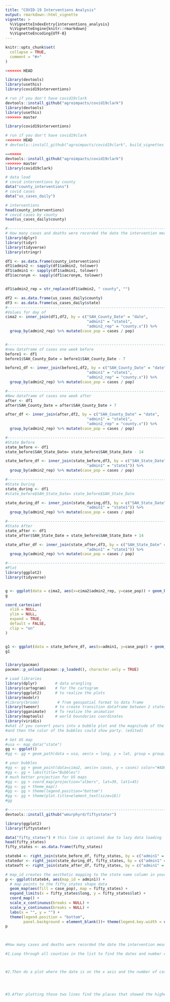 ```yaml
---
title: "COVID-19 Interventions Analysis"
output: rmarkdown::html_vignette
vignette: >
  %\VignetteIndexEntry{interventions_analysis}
  %\VignetteEngine{knitr::rmarkdown}
  %\VignetteEncoding{UTF-8}
---
```


```r
knitr::opts_chunk$set(
  collapse = TRUE,
  comment = "#>"
)
```

```r
<<<<<<< HEAD

library(devtools)
library(usethis)
library(covid19interventions)

# run if you don't have covid19clark
devtools::install_github("agroimpacts/covid19clark")
library(devtools)
library(usethis)
>>>>>>> master

library(covid19interventions)

# run if you don't have covid19clark
<<<<<<< HEAD
# devtools::install_github("agroimpacts/covid19clark", build_vignettes = TRUE)

=======
devtools::install_github("agroimpacts/covid19clark")
>>>>>>> master
library(covid19clark)
```


```r
# data load
# covid interventions by county
data("county_interventions")
# covid cases
data("us_cases_daily")
```

```r
# interventions
head(county_interventions)
# covid cases by county
head(us_cases_daily$county)
```


```r
#------------------------------------------------------------------------------------------------------------
# How many cases and deaths were recorded the date the intervention measures were put in place?
library(dplyr)
library(tidyr)
library(tidyverse)
library(stringr)

df1 <- as.data.frame(county_interventions)
df1$admin2 <- sapply(df1$admin2, tolower)
df1$admin1 <- sapply(df1$admin1, tolower)
df1$acronym <- sapply(df1$acronym, tolower)


df1$admin2_rep = str_replace(df1$admin2, " county", "")

df2 <- as.data.frame(us_cases_daily$county)
df3 <- as.data.frame(us_cases_daily$state)
#------------------------------------------------------------------------------------------------------------
#Values for day of
cima2 <- inner_join(df1,df2, by = c("SAH_County_Date" = "date",
                                    "admin1" = "state1", 
                                    "admin2_rep" = "county.x")) %>% 
  group_by(admin2_rep) %>% mutate(case_pop = cases / pop)


#------------------------------------------------------------------------------------------------------------
#new dataframe of cases one week before
before1 <- df1
before1$SAH_County_Date = before1$SAH_County_Date - 7 

before1_df <- inner_join(before1,df2, by = c("SAH_County_Date" = "date",
                                    "admin1" = "state1", 
                                    "admin2_rep" = "county.x")) %>% 
  group_by(admin2_rep) %>% mutate(case_pop = cases / pop)

#------------------------------------------------------------------------------------------------------------
#New dataframe of cases one week after
after <- df1
after$SAH_County_Date = after$SAH_County_Date + 7 

after_df <- inner_join(after,df2, by = c("SAH_County_Date" = "date",
                                    "admin1" = "state1", 
                                    "admin2_rep" = "county.x")) %>% 
  group_by(admin2_rep) %>% mutate(case_pop = cases / pop)

#------------------------------------------------------------------------------------------------------------
#State Before
state_before <- df1
state_before$SAH_State_Date= state_before$SAH_State_Date - 14 

state_before_df <- inner_join(state_before,df3, by = c("SAH_State_Date" = "date",
                                    "admin1" = "state1")) %>% 
  group_by(admin2_rep) %>% mutate(case_pop = cases / pop)

#------------------------------------------------------------------------------------------------------------
#State During
state_during <- df1
#state_before$SAH_State_Date= state_before$SAH_State_Date 

state_during_df <- inner_join(state_during,df3, by = c("SAH_State_Date" = "date",
                                    "admin1" = "state1")) %>% 
  group_by(admin2_rep) %>% mutate(case_pop = cases / pop)

#------------------------------------------------------------------------------------------------------------
#State After
state_after <- df1
state_after$SAH_State_Date = state_before$SAH_State_Date + 14 

state_after_df <- inner_join(state_after,df3, by = c("SAH_State_Date" = "date",
                                    "admin1" = "state1")) %>% 
  group_by(admin2_rep) %>% mutate(case_pop = cases / pop)

#------------------------------------------------------------------------------------------------------------
#Plot
library(ggplot2)
library(tidyverse)


g <- ggplot(data = cima2, aes(x=cima2$admin2_rep, y=case_pop)) + geom_bar( stat="identity", fill = 'steelblue')
g

coord_cartesian(
  xlim = NULL,
  ylim = NULL,
  expand = TRUE,
  default = FALSE,
  clip = "on"
)


g1 <- ggplot(data = state_before_df, aes(x=admin1, y=case_pop)) + geom_bar( stat="identity", fill = 'steelblue')
g1


library(pacman)
pacman::p_unload(pacman::p_loaded(), character.only = TRUE)

# Load libraries
library(dplyr)        # data wrangling
library(cartogram)    # for the cartogram
library(ggplot2)      # to realize the plots
library(modelr)
#library(broom)        # from geospatial format to data frame
library(tweenr)       # to create transition dataframe between 2 states
library(gganimate)    # To realize the animation
library(maptools)     # world boundaries coordinates
library(viridis) 
#what if you convert yours into a bubble plot and the magnitude of the blubles could be number of casses (edited) 
#and then the color of the bubbles could show party. (edited) 

# Get US map
#usa <- map_data("state")
gg <- ggplot()
#gg <- gg + geom_path(data = usa, aes(x = long, y = lat, group = group) , fill="#ffffff", color="#0e0e0e", size=0.15)

# your bubbles
#gg <- gg + geom_point(data=cima2, aes(x= cases, y = cases) color="#AD655F") 
#gg <- gg + labs(title="Bubbles")
# much better projection for US maps
#gg <- gg + coord_map(projection="albers", lat=39, lat1=45)
#gg <- gg + theme_map()
#gg <- gg + theme(legend.position="bottom")
#gg <- gg + theme(plot.title=element_text(size=16))
#gg

#-----------------------------------------------------------------------------------------------------------------------------
devtools::install_github("wmurphyrd/fiftystater")

library(ggplot2)
library(fiftystater)

data("fifty_states") # this line is optional due to lazy data loading
head(fifty_states)
fifty_states <- as.data.frame(fifty_states)

stateb4 <- right_join(state_before_df, fifty_states, by = c("admin1" = "id"))
statedur <- right_join(state_during_df, fifty_states, by = c("admin1" = "id"))
stateaft <- right_join(state_after_df, fifty_states, by = c("admin1" = "id"))

# map_id creates the aesthetic mapping to the state name column in your data
p <- ggplot(stateb4, aes(map_id = admin1)) + 
  # map points to the fifty_states shape data
  geom_map(aes(fill = case_pop), map = fifty_states) + 
  expand_limits(x = fifty_states$long, y = fifty_states$lat) +
  coord_map() +
  scale_x_continuous(breaks = NULL) + 
  scale_y_continuous(breaks = NULL) +
  labs(x = "", y = "") +
  theme(legend.position = "bottom", 
        panel.background = element_blank())+ theme(legend.key.width = unit(5, "cm"))
p

      
```


```r
#How many cases and deaths were recorded the date the intervention measures were put in place?

#1.Loop through all counties in the list to find the dates and number of cases&deaths for before, during, and after interventions were put in place. 



#2.Then do a plot where the date is on the x axis and the number of cases and deaths are on the y axis.




#3.After plotting those two lines find the places that showed the highest and lowest drops due to the intervention or lack thereof.

```
